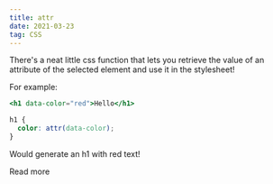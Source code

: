 ```yaml
---
title: attr
date: 2021-03-23
tag: CSS
---
```



There's a neat little css function that lets you retrieve the value of an attribute
of the selected element and use it in the stylesheet!

For example:

```jsx
<h1 data-color="red">Hello</h1>
```

```css
h1 {
  color: attr(data-color);
}
```

Would generate an h1 with red text!

<TextLink href="https://developer.mozilla.org/en-US/docs/Web/CSS/attr()">
  Read more
</TextLink>
